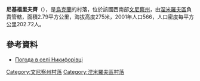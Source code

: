 {{coord|49|0|45|N|28|41|16|E|scale:30000|display=title}}

'''尼基福里夫齊'''（{{lang-uk|Никифорівці}}），是[[烏克蘭|烏克蘭]]的村落，位於該國西南部[[文尼察州|文尼察州]]，由[[涅米羅夫區|涅米羅夫區]]負責管轄，面積2.79平方公里，海拔高度275米，2001年人口566，人口密度每平方公里202.72人。

==參考資料==
* [http://weather.in.ua/ua/vinnickaja/16970 Погода в селі Никифорівці] {{Wayback|url=http://weather.in.ua/ua/vinnickaja/16970 |date=20111220104330 }}

[[Category:文尼察州村落|Category:文尼察州村落]]
[[Category:涅米羅夫區村落|Category:涅米羅夫區村落]]


{{Vinnytsia-geo-stub}}